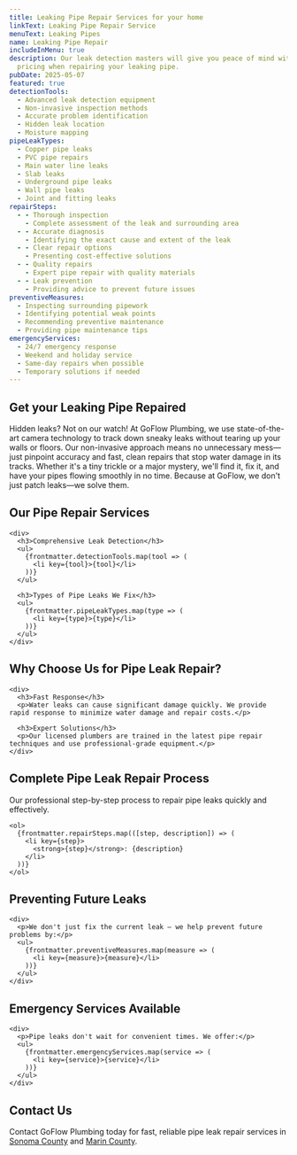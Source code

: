 ```yaml
---
title: Leaking Pipe Repair Services for your home
linkText: Leaking Pipe Repair Service
menuText: Leaking Pipes
name: Leaking Pipe Repair
includeInMenu: true
description: Our leak detection masters will give you peace of mind with upfront
  pricing when repairing your leaking pipe.
pubDate: 2025-05-07
featured: true
detectionTools:
  - Advanced leak detection equipment
  - Non-invasive inspection methods
  - Accurate problem identification
  - Hidden leak location
  - Moisture mapping
pipeLeakTypes:
  - Copper pipe leaks
  - PVC pipe repairs
  - Main water line leaks
  - Slab leaks
  - Underground pipe leaks
  - Wall pipe leaks
  - Joint and fitting leaks
repairSteps:
  - - Thorough inspection
    - Complete assessment of the leak and surrounding area
  - - Accurate diagnosis
    - Identifying the exact cause and extent of the leak
  - - Clear repair options
    - Presenting cost-effective solutions
  - - Quality repairs
    - Expert pipe repair with quality materials
  - - Leak prevention
    - Providing advice to prevent future issues
preventiveMeasures:
  - Inspecting surrounding pipework
  - Identifying potential weak points
  - Recommending preventive maintenance
  - Providing pipe maintenance tips
emergencyServices:
  - 24/7 emergency response
  - Weekend and holiday service
  - Same-day repairs when possible
  - Temporary solutions if needed
---
```


<article>
  <h1>Get your Leaking Pipe Repaired</h1>

  <p>
    Hidden leaks? Not on our watch! At GoFlow Plumbing, we use state-of-the-art camera technology to track down sneaky leaks without tearing up your walls or floors. Our non-invasive approach means no unnecessary mess—just pinpoint accuracy and fast, clean repairs that stop water damage in its tracks. Whether it's a tiny trickle or a major mystery, we'll find it, fix it, and have your pipes flowing smoothly in no time. Because at GoFlow, we don't just patch leaks—we solve them.
  </p>

  <section>
    <h2>Our Pipe Repair Services</h2>

    <div>
      <h3>Comprehensive Leak Detection</h3>
      <ul>
        {frontmatter.detectionTools.map(tool => (
          <li key={tool}>{tool}</li>
        ))}
      </ul>

      <h3>Types of Pipe Leaks We Fix</h3>
      <ul>
        {frontmatter.pipeLeakTypes.map(type => (
          <li key={type}>{type}</li>
        ))}
      </ul>
    </div>
  </section>

  <section>
    <h2>Why Choose Us for Pipe Leak Repair?</h2>

    <div>
      <h3>Fast Response</h3>
      <p>Water leaks can cause significant damage quickly. We provide rapid response to minimize water damage and repair costs.</p>

      <h3>Expert Solutions</h3>
      <p>Our licensed plumbers are trained in the latest pipe repair techniques and use professional-grade equipment.</p>
    </div>
  </section>

  <section>
    <h2>Complete Pipe Leak Repair Process</h2>
    <p>Our professional step-by-step process to repair pipe leaks quickly and effectively.</p>

    <ol>
      {frontmatter.repairSteps.map(([step, description]) => (
        <li key={step}>
          <strong>{step}</strong>: {description}
        </li>
      ))}
    </ol>
  </section>

  <section>
    <h2>Preventing Future Leaks</h2>

    <div>
      <p>We don't just fix the current leak – we help prevent future problems by:</p>
      <ul>
        {frontmatter.preventiveMeasures.map(measure => (
          <li key={measure}>{measure}</li>
        ))}
      </ul>
    </div>
  </section>

  <section>
    <h2>Emergency Services Available</h2>

    <div>
      <p>Pipe leaks don't wait for convenient times. We offer:</p>
      <ul>
        {frontmatter.emergencyServices.map(service => (
          <li key={service}>{service}</li>
        ))}
      </ul>
    </div>
  </section>

  <section>
    <h2>Contact Us</h2>
    <p>
      Contact GoFlow Plumbing today for fast, reliable pipe leak repair services in
      <a href="/sonoma-county-plumbing/">Sonoma County</a> and <a href="/marin-county-plumbing/">Marin County</a>.
    </p>
  </section>
</article>
